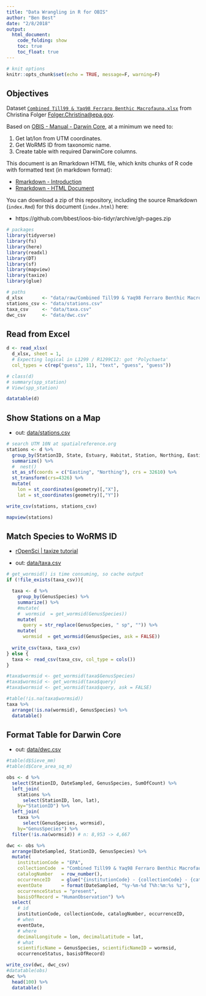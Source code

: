```yaml
---
title: "Data Wrangling in R for OBIS"
author: "Ben Best"
date: "2/8/2018"
output:
  html_document:
    code_folding: show
    toc: true
    toc_float: true
---
```


```r
# knit options
knitr::opts_chunk$set(echo = TRUE, message=F, warning=F)
```

## Objectives

Dataset [`Combined Till99 & Yaq98 Ferraro Benthic Macrofauna.xlsx`](https://github.com/bbest/ioos-bio-tidyr/raw/gh-pages/data/raw/Combined%20Till99%20%26%20Yaq98%20Ferraro%20Benthic%20Macrofauna.xlsx) from Christina Folger <Folger.Christina@epa.gov>.

Based on [OBIS - Manual - Darwin Core](http://www.iobis.org/manual/darwincore/), at a minimum we need to:

1. Get lat/lon from UTM coordinates.
1. Get WoRMS ID from taxonomic name.
1. Create table with required DarwinCore columns.

This document is an Rmarkdown HTML file, which knits chunks of R code with formatted text (in markdown format): 

* [Rmarkdown - Introduction](https://rmarkdown.rstudio.com/lesson-1.html)
* [Rmarkdown - HTML Document](https://rmarkdown.rstudio.com/html_document_format.html)

You can download a zip of this repository, including the source Rmarkdown (`index.Rmd`) for this document (`index.html`) here:

- https://github.com/bbest/ioos-bio-tidyr/archive/gh-pages.zip

```r
# packages
library(tidyverse)
library(fs)
library(here)
library(readxl)
library(DT)
library(sf)
library(mapview)
library(taxize)
library(glue)

# paths
d_xlsx       <- "data/raw/Combined Till99 & Yaq98 Ferraro Benthic Macrofauna.xlsx"
stations_csv <- "data/stations.csv"
taxa_csv     <- "data/taxa.csv"
dwc_csv      <- "data/dwc.csv"
```


## Read from Excel

```r
d <- read_xlsx(
  d_xlsx, sheet = 1,
  # Expecting logical in L1299 / R1299C12: got 'Polychaeta'
  col_types = c(rep("guess", 11), "text", "guess", "guess"))

# class(d)
# summary(spp_station)
# View(spp_station)

datatable(d)
```

## Show Stations on a Map

- out: [data/stations.csv](https://github.com/bbest/ioos-bio-tidyr/blob/gh-pages/data/stations.csv)

```r
# search UTM 10N at spatialreference.org
stations <- d %>%
  group_by(StationID, State, Estuary, Habitat, Station, Northing, Easting) %>%
  summarize() %>%
  #  nest()
  st_as_sf(coords = c("Easting", "Northing"), crs = 32610) %>%
  st_transform(crs=4326) %>%
  mutate(
    lon = st_coordinates(geometry)[,"X"],
    lat = st_coordinates(geometry)[,"Y"])

write_csv(stations, stations_csv)

mapview(stations)
```

## Match Species to WoRMS ID

- [rOpenSci | taxize tutorial](https://ropensci.org/tutorials/taxize_tutorial/)

- out: [data/taxa.csv](https://github.com/bbest/ioos-bio-tidyr/blob/gh-pages/data/taxa.csv)

```r
# get_wormsid() is time consuming, so cache output
if (!file_exists(taxa_csv)){

  taxa <- d %>%
    group_by(GenusSpecies) %>%
    summarize() %>%
    #mutate(
    #  wormsid  = get_wormsid(GenusSpecies))
    mutate(
      query = str_replace(GenusSpecies, " sp", "")) %>%
    mutate(
      wormsid  = get_wormsid(GenusSpecies, ask = FALSE))  
  
  write_csv(taxa, taxa_csv)
} else {
  taxa <- read_csv(taxa_csv, col_type = cols())
}

#taxa$wormsid <- get_wormsid(taxa$GenusSpecies)
#taxa$wormsid <- get_wormsid(taxa$query)
#taxa$wormsid <- get_wormsid(taxa$query, ask = FALSE)

#table(!is.na(taxa$wormsid))
taxa %>%
  arrange(!is.na(wormsid), GenusSpecies) %>%
  datatable()
```

## Format Table for Darwin Core

- out: [data/dwc.csv](https://github.com/bbest/ioos-bio-tidyr/blob/gh-pages/data/dwc.csv)


```r
#table(d$Sieve_mm)
#table(d$Core_area_sq_m)

obs <- d %>%
  select(StationID, DateSampled, GenusSpecies, SumOfCount) %>%
  left_join(
    stations %>%
      select(StationID, lon, lat), 
    by="StationID") %>%
  left_join(
    taxa %>%
      select(GenusSpecies, wormsid), 
    by="GenusSpecies") %>%
  filter(!is.na(wormsid)) # n: 8,953 -> 4,667

dwc <- obs %>%
  arrange(DateSampled, StationID, GenusSpecies) %>%
  mutate(
    institutionCode = "EPA",
    collectionCode  = "Combined Till99 & Yaq98 Ferraro Benthic Macrofauna",
    catalogNumber   = row_number(),
    occurrenceID    = glue("{institutionCode} - {collectionCode} - {catalogNumber}"), 
    eventDate       = format(DateSampled, "%y-%m-%d T%h:%m:%s %z"),
    occurrenceStatus = "present",
    basisOfRecord = "HumanObservation") %>%
  select(
    # id
    institutionCode, collectionCode, catalogNumber, occurrenceID,
    # when
    eventDate, 
    # where
    decimalLongitude = lon, decimalLatitude = lat,
    # what
    scientificName = GenusSpecies, scientificNameID = wormsid,
    occurrenceStatus, basisOfRecord)

write_csv(dwc, dwc_csv)
#datatable(obs)
dwc %>%
  head(100) %>%
  datatable()
```

